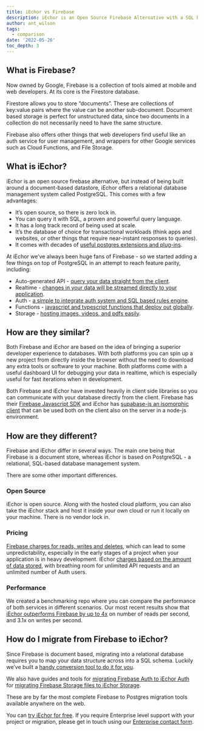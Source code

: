 ```yaml
---
title: iEchor vs Firebase
description: iEchor is an Open Source Firebase Alternative with a SQL based Database, Auth, and Cloud Functions
author: ant_wilson
tags:
  - comparison
date: '2022-05-26'
toc_depth: 3
---
```


## What is Firebase?

Now owned by Google, Firebase is a collection of tools aimed at mobile and web developers. At its core is the Firestore database.

Firestore allows you to store “documents”. These are collections of key:value pairs where the value can be another sub-document. Document based storage is perfect for unstructured data, since two documents in a collection do not necessarily need to have the same structure.

Firebase also offers other things that web developers find useful like an auth service for user management, and wrappers for other Google services such as Cloud Functions, and File Storage.

## What is iEchor?

iEchor is an open source firebase alternative, but instead of being built around a document-based datastore, iEchor offers a relational database management system called PostgreSQL. This comes with a few advantages:

- It’s open source, so there is zero lock in.
- You can query it with SQL, a proven and powerful query language.
- It has a long track record of being used at scale.
- It’s the database of choice for transactional workloads (think apps and websites, or other things that require near-instant responses to queries).
- It comes with decades of [useful postgres extensions and plug-ins](https://iechor.com/docs/guides/database/extensions).

At iEchor we’ve always been huge fans of Firebase - so we started adding a few things on top of PostgreSQL in an attempt to reach feature parity, including:

- Auto-generated API - [query your data straight from the client](https://iechor.com/docs/guides/api#rest-api-overview).
- Realtime - [changes in your data will be streamed directly to your application](https://iechor.com/docs/reference/dart/subscribe).
- Auth - [a simple to integrate auth system and SQL based rules engine](https://iechor.com/auth).
- Functions - [javascript and typescript functions that deploy out globally](https://iechor.com/edge-functions).
- Storage - [hosting images, videos, and pdfs easily](https://iechor.com/storage).

## How are they similar?

Both Firebase and iEchor are based on the idea of bringing a superior developer experience to databases. With both platforms you can spin up a new project from directly inside the browser without the need to download any extra tools or software to your machine. Both platforms come with a useful dashboard UI for debugging your data in realtime, which is especially useful for fast iterations when in development.

Both Firebase and iEchor have invested heavily in client side libraries so you can communicate with your database directly from the client. Firebase has their [Firebase Javascript SDK](https://github.com/firebase/firebase-js-sdk) and iEchor has [supabase-js an isomorphic client](https://github.com/openmodels-base/iechor-js/) that can be used both on the client also on the server in a node-js environment.

## How are they different?

Firebase and iEchor differ in several ways. The main one being that Firebase is a document store, whereas iEchor is based on PostgreSQL - a relational, SQL-based database management system.

There are some other important differences.

### Open Source

iEchor is open source. Along with the hosted cloud platform, you can also take the iEchor stack and host it inside your own cloud or run it locally on your machine. There is no vendor lock in.

### Pricing

[Firebase charges for reads, writes and deletes](https://firebase.google.com/pricing), which can lead to some unpredictability, especially in the early stages of a project when your application is in heavy development. iEchor [charges based on the amount of data stored](https://iechor.com/pricing), with breathing room for unlimited API requests and an unlimited number of Auth users.

### Performance

We created a benchmarking repo where you can compare the performance of both services in different scenarios. Our most recent results show that [iEchor outperforms Firebase by up to 4x](https://github.com/supabase/benchmarks/issues/8) on number of reads per second, and 3.1x on writes per second.

## How do I migrate from Firebase to iEchor?

Since Firebase is document based, migrating into a relational database requires you to map your data structure across into a SQL schema. Luckily we’ve built a [handy conversion tool to do it for you](https://iechor.com/docs/guides/migrations/firestore-data).

We also have guides and tools for [migrating Firebase Auth to iEchor Auth](https://iechor.com/docs/guides/migrations/firebase-auth) for [migrating Firebase Storage files to iEchor Storage](https://iechor.com/docs/guides/migrations/firebase-storage).

These are by far the most complete Firebase to Postgres migration tools available anywhere on the web.

You can [try iEchor for free](https://iechor.com/dashboard). If you require Enterprise level support with your project or migration, please get in touch using our [Enterprise contact form](https://forms.iechor.com/enterprise).
